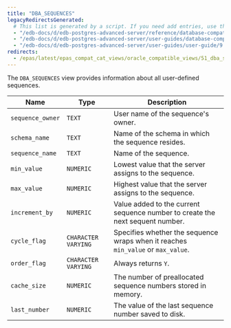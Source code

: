 ```yaml
---
title: "DBA_SEQUENCES"
legacyRedirectsGenerated:
  # This list is generated by a script. If you need add entries, use the `legacyRedirects` key.
  - "/edb-docs/d/edb-postgres-advanced-server/reference/database-compatibility-for-oracle-developers-reference-guide/9.6/Database_Compatibility_for_Oracle_Developers_Reference_Guide.1.151.html"
  - "/edb-docs/d/edb-postgres-advanced-server/user-guides/database-compatibility-for-oracle-developers-guide/9.5/Database_Compatibility_for_Oracle_Developers_Guide.1.263.html"
  - "/edb-docs/d/edb-postgres-advanced-server/user-guides/user-guide/9.5/EDB_Postgres_Enterprise_Guide.1.209.html"
redirects:
  - /epas/latest/epas_compat_cat_views/oracle_compatible_views/51_dba_sequences/ #generated for docs/epas/reorg-role-use-case-mode
---
```


<div id="dba_sequences" class="registered_link"></div>

The `DBA_SEQUENCES` view provides information about all user-defined sequences.

| Name             | Type                | Description                                                                       |
| ---------------- | ------------------- | --------------------------------------------------------------------------------- |
| `sequence_owner` | `TEXT`              | User name of the sequence's owner.                                                |
| `schema_name`    | `TEXT`              | Name of the schema in which the sequence resides.                             |
| `sequence_name`  | `TEXT`              | Name of the sequence.                                                             |
| `min_value`      | `NUMERIC`           | Lowest value that the server assigns to the sequence.                         |
| `max_value`      | `NUMERIC`           | Highest value that the server assigns to the sequence.                        |
| `increment_by`   | `NUMERIC`           | Value added to the current sequence number to create the next sequent number. |
| `cycle_flag`     | `CHARACTER VARYING` | Specifies whether the sequence wraps when it reaches `min_value` or `max_value`. |
| `order_flag`     | `CHARACTER VARYING` | Always returns `Y`.                                                                |
| `cache_size`     | `NUMERIC`           | The number of preallocated sequence numbers stored in memory.                    |
| `last_number`    | `NUMERIC`           | The value of the last sequence number saved to disk.                              |
